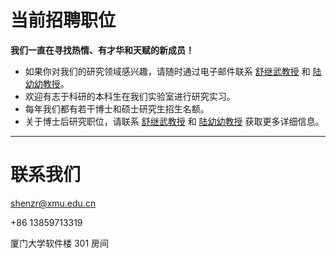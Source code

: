 # 当前招聘职位

**我们一直在寻找热情、有才华和天赋的新成员！**

- 如果你对我们的研究领域感兴趣，请随时通过电子邮件联系 [舒继武教授](shenzr.github.io) 和 [陆幼幼教授](shenzr.github.io)。
- 欢迎有志于科研的本科生在我们实验室进行研究实习。
- 每年我们都有若干博士和硕士研究生招生名额。
- 关于博士后研究职位，请联系 [舒继武教授](shenzr.github.io) 和 [陆幼幼教授](shenzr.github.io) 获取更多详细信息。

---

# 联系我们

<EmailIcon /> shenzr@xmu.edu.cn

<PhoneIcon /> +86 13859713319

<PositionIcon /> 厦门大学软件楼 301 房间